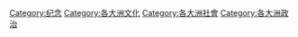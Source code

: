 [[Category:纪念|Category:纪念]]
[[Category:各大洲文化|Category:各大洲文化]]
[[Category:各大洲社會|Category:各大洲社會]]
[[Category:各大洲政治|Category:各大洲政治]]